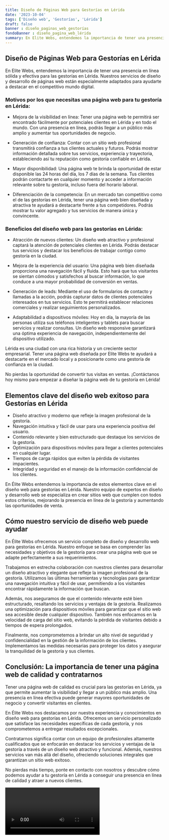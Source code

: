 ```yaml
---
title: Diseño de Páginas Web para Gestorías en Lérida
date: '2023-10-04'
tags: ['Diseño web', 'Gestorías', 'Lérida']
draft: false
banner : diseño_paginas_web_gestorías
fondoBanner : diseño_pagina_web_lérida
summary: En Elite Webs, entendemos la importancia de tener una presencia en línea sólida y efectiva para las gestorías en Lérida. Nuestros servicios de diseño y desarrollo de páginas web están especialmente adaptados para ayudarte a destacar en el competitivo mundo digital.
---
```


## Diseño de Páginas Web para Gestorías en Lérida

En Elite Webs, entendemos la importancia de tener una presencia en línea sólida y efectiva para las gestorías en Lérida. Nuestros servicios de diseño y desarrollo de páginas web están especialmente adaptados para ayudarte a destacar en el competitivo mundo digital.

### Motivos por los que necesitas una página web para tu gestoría en Lérida:

- Mejora de la visibilidad en línea: Tener una página web te permitirá ser encontrado fácilmente por potenciales clientes en Lérida y en todo el mundo. Con una presencia en línea, podrás llegar a un público más amplio y aumentar tus oportunidades de negocio.

- Generación de confianza: Contar con un sitio web profesional transmitirá confianza a tus clientes actuales y futuros. Podrás mostrar información detallada sobre tus servicios, experiencia y trayectoria, estableciendo así tu reputación como gestoría confiable en Lérida.

- Mayor disponibilidad: Una página web te brinda la oportunidad de estar disponible las 24 horas del día, los 7 días de la semana. Tus clientes podrán contactarte en cualquier momento y acceder a información relevante sobre tu gestoría, incluso fuera del horario laboral.

- Diferenciación de la competencia: En un mercado tan competitivo como el de las gestorías en Lérida, tener una página web bien diseñada y atractiva te ayudará a destacarte frente a tus competidores. Podrás mostrar tu valor agregado y tus servicios de manera única y convincente.

### Beneficios del diseño web para las gestorías en Lérida:

- Atracción de nuevos clientes: Un diseño web atractivo y profesional captará la atención de potenciales clientes en Lérida. Podrás destacar tus servicios y destacar los beneficios de trabajar contigo como gestoría en la ciudad.

- Mejora de la experiencia del usuario: Una página web bien diseñada proporciona una navegación fácil y fluida. Esto hará que tus visitantes se sientan cómodos y satisfechos al buscar información, lo que conduce a una mayor probabilidad de conversión en ventas.

- Generación de leads: Mediante el uso de formularios de contacto y llamadas a la acción, podrás capturar datos de clientes potenciales interesados en tus servicios. Esto te permitirá establecer relaciones comerciales y realizar seguimientos personalizados.

- Adaptabilidad a dispositivos móviles: Hoy en día, la mayoría de las personas utiliza sus teléfonos inteligentes y tablets para buscar servicios y realizar consultas. Un diseño web responsive garantizará una óptima experiencia de navegación, independientemente del dispositivo utilizado.

Lérida es una ciudad con una rica historia y un creciente sector empresarial. Tener una página web diseñada por Elite Webs te ayudará a destacarte en el mercado local y a posicionarte como una gestoría de confianza en la ciudad.

No pierdas la oportunidad de convertir tus visitas en ventas. ¡Contáctanos hoy mismo para empezar a diseñar la página web de tu gestoría en Lérida!

<GifSeo />

<Cta />

## Elementos clave del diseño web exitoso para Gestorías en Lérida

- Diseño atractivo y moderno que refleje la imagen profesional de la gestoría.
- Navegación intuitiva y fácil de usar para una experiencia positiva del usuario.
- Contenido relevante y bien estructurado que destaque los servicios de la gestoría.
- Optimización para dispositivos móviles para llegar a clientes potenciales en cualquier lugar.
- Tiempos de carga rápidos que eviten la pérdida de visitantes impacientes.
- Integridad y seguridad en el manejo de la información confidencial de los clientes.

En Élite Webs entendemos la importancia de estos elementos clave en el diseño web para gestorías en Lérida. Nuestro equipo de expertos en diseño y desarrollo web se especializa en crear sitios web que cumplen con todos estos criterios, mejorando la presencia en línea de la gestoría y aumentando las oportunidades de venta.

## Cómo nuestro servicio de diseño web puede ayudar

En Élite Webs ofrecemos un servicio completo de diseño y desarrollo web para gestorías en Lérida. Nuestro enfoque se basa en comprender las necesidades y objetivos de la gestoría para crear una página web que se adapte perfectamente a sus requerimientos.

Trabajamos en estrecha colaboración con nuestros clientes para desarrollar un diseño atractivo y elegante que refleje la imagen profesional de la gestoría. Utilizamos las últimas herramientas y tecnologías para garantizar una navegación intuitiva y fácil de usar, permitiendo a los visitantes encontrar rápidamente la información que buscan.

Además, nos aseguramos de que el contenido relevante esté bien estructurado, resaltando los servicios y ventajas de la gestoría. Realizamos una optimización para dispositivos móviles para garantizar que el sitio web sea accesible desde cualquier dispositivo. También nos enfocamos en la velocidad de carga del sitio web, evitando la pérdida de visitantes debido a tiempos de espera prolongados.

Finalmente, nos comprometemos a brindar un alto nivel de seguridad y confidencialidad en la gestión de la información de los clientes. Implementamos las medidas necesarias para proteger los datos y asegurar la tranquilidad de la gestoría y sus clientes.

## Conclusión: La importancia de tener una página web de calidad y contratarnos

Tener una página web de calidad es crucial para las gestorías en Lérida, ya que permite aumentar la visibilidad y llegar a un público más amplio. Una presencia en línea efectiva puede generar mayores oportunidades de negocio y convertir visitantes en clientes.

En Élite Webs nos destacamos por nuestra experiencia y conocimientos en diseño web para gestorías en Lérida. Ofrecemos un servicio personalizado que satisface las necesidades específicas de cada gestoría, y nos comprometemos a entregar resultados excepcionales.

Contratarnos significa contar con un equipo de profesionales altamente cualificados que se enfocarán en destacar los servicios y ventajas de la gestoría a través de un diseño web atractivo y funcional. Además, nuestros servicios van más allá del diseño, ofreciendo soluciones integrales que garantizan un sitio web exitoso.

No pierdas más tiempo, ponte en contacto con nosotros y descubre cómo podemos ayudar a tu gestoría en Lérida a conseguir una presencia en línea de calidad y atraer a nuevos clientes.

<Video />

<CtaBot job='Gestorías' city='Lérida'/>

<Gmaps query='Lérida+españa+maps' />